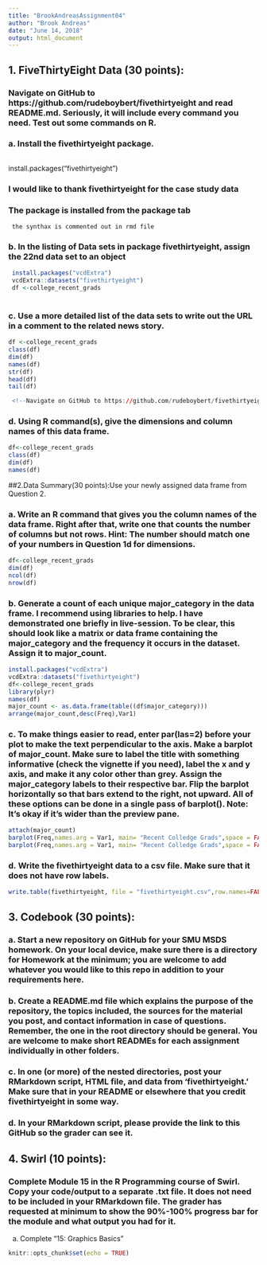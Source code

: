 ---
title: "BrookAndreasAssignment04"
author: "Brook Andreas"
date: "June 14, 2018"
output: html_document
---


## 1. FiveThirtyEight Data (30 points):

### Navigate on GitHub to https://github.com/rudeboybert/fivethirtyeight and read README.md. Seriously, it will include every command you need. Test out some commands on R.

### a. Install the fivethirtyeight package.
 ```{r eval}
```

install.packages("fivethirtyeight")

### I would like to thank fivethirtyeight for the case study data 

### The package is installed from the package tab 
     the synthax is commented out in rmd file 
 
### b. In the listing of Data sets in package fivethirtyeight, assign the 22nd     data set to an object 

```{r} 
 install.packages("vcdExtra")
 vcdExtra::datasets("fivethirtyeight")
 df <-college_recent_grads
 
```
### c. Use a more detailed list of the data sets to write out the URL in a comment to the related news story.
```{r} 
df <-college_recent_grads
class(df)
dim(df)
names(df)
str(df)
head(df)
tail(df)

 <!--Navigate on GitHub to https://github.com/rudeboybert/fivethirtyeight --> 


```

### d. Using R command(s), give the dimensions and column names of this data frame.

```{r} 
df<-college_recent_grads
class(df)
dim(df)
names(df)
```


##2.Data Summary(30 points):Use your newly assigned data frame from Question 2.

### a. Write an R command that gives you the column names of the data frame. Right after that, write one that counts the number of columns but not rows. Hint: The number should match one of your numbers in Question 1d for dimensions.
```{r} 
df<-college_recent_grads
dim(df)
ncol(df)
nrow(df)
```

### b. Generate a count of each unique major_category in the data frame. I recommend using libraries to help. I have demonstrated one briefly in live-session. To be clear, this should look like a matrix or data frame containing the major_category and the frequency it occurs in the dataset. Assign it to major_count.
```{r}
install.packages("vcdExtra")
vcdExtra::datasets("fivethirtyeight")
df<-college_recent_grads
library(plyr)
names(df)
major_count <- as.data.frame(table((df$major_category)))
arrange(major_count,desc(Freq),Var1)

```
### c. To make things easier to read, enter par(las=2) before your plot to make the text perpendicular to the axis. Make a barplot of major_count. Make sure to label the title with something informative (check the vignette if you need), label the x and y axis, and make it any color other than grey. Assign the major_category labels to their respective bar. Flip the barplot horizontally so that bars extend to the right, not upward. All of these options can be done in a single pass of barplot(). Note: It’s okay if it’s wider than the preview pane.
```{r}
attach(major_count)
barplot(Freq,names.arg = Var1, main= "Recent Colledge Grads",space = FALSE, col = rainbow(4), las=2, ylab="Grad Numbers")
barplot(Freq,names.arg = Var1, main= "Recent Colledge Grads",space = FALSE, col = rainbow(4), las=2, xlab="Grad Numbers",horiz = true())
```
### d. Write the fivethirtyeight data to a csv file. Make sure that it does not have row labels.
```{r}
write.table(fivethirtyeight, file = "fivethirtyeight.csv",row.names=FALSE, na="",col.names=FALSE, sep=",")
```
## 3. Codebook (30 points):

### a. Start a new repository on GitHub for your SMU MSDS homework. On your local device, make sure there is a directory for Homework at the minimum; you are welcome to add whatever you would like to this repo in addition to your requirements here.
### b. Create a README.md file which explains the purpose of the repository, the topics included, the sources for the material you post, and contact information in case of questions. Remember, the one in the root directory should be general. You are welcome to make short READMEs for each assignment individually in other folders.
### c. In one (or more) of the nested directories, post your RMarkdown script, HTML file, and data from ‘fivethirtyeight.’ Make sure that in your README or elsewhere that you credit fivethirtyeight in some way.
### d. In your RMarkdown script, please provide the link to this GitHub so the grader can see it.

## 4. Swirl (10 points): 

### Complete Module 15 in the R Programming course of Swirl. Copy your code/output to a separate .txt file. It does not need to be included in your RMarkdown file. The grader has requested at minimum to show the 90%-100% progress bar for the module and what output you had for it.
a. Complete “15: Graphics Basics”


```{r setup, include=FALSE}
knitr::opts_chunk$set(echo = TRUE)
```






